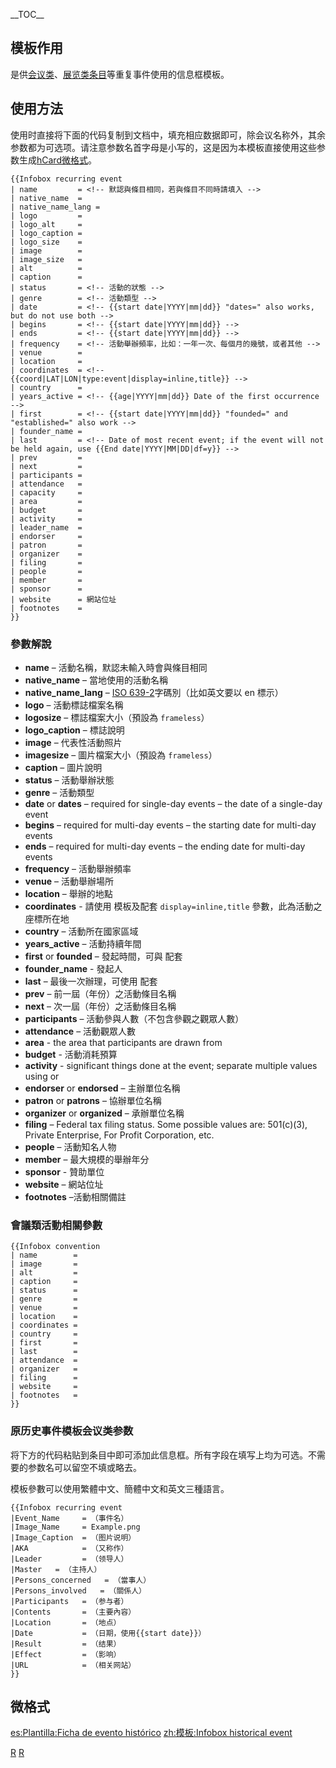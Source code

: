 <includeonly><!-- 在這裡加入模板的保護標識 --></includeonly><noinclude>{{Documentation subpage}}</noinclude>
<!-- 请在此线下编辑模板说明文档 -->
__TOC__
== 模板作用 ==
{{tl|infobox recurring event}}是供[[:Category:会议|会议类]]、[[:Category:展览|展览类条目]]等重复事件使用的信息框模板。

== 使用方法 ==
使用时直接将下面的代码复制到文档中，填充相应数据即可，除会议名称外，其余参数都为可选项。请注意参数名首字母是小写的，这是因为本模板直接使用这些参数生成[[hCard]][[微格式]]。

{{Parameter names example
| name 
| native_name 
| native_name_lang 
| logo        
| logo_alt     
| logo_caption 
| logo_size   
| image        
| image_size  
| alt         
| caption      
| status       
| genre        
| date         
| begins       
| ends         
| frequency    
| venue        
| location     
| coordinates  
| country      
| years_active 
| first        
| founder_name 
| last         
| prev         
| next         
| participants 
| attendance   
| capacity     
| area         
| budget       
| activity     
| leader_name
| endorser
| patron        
| organizer    
| filing       
| people       
| member       
| sponsor     
| website      
| footnotes    
}}

<pre style="overflow: auto">
{{Infobox recurring event
| name         = <!-- 默認與條目相同，若與條目不同時請填入 -->
| native_name  = 
| native_name_lang = 
| logo         = 
| logo_alt     =
| logo_caption = 
| logo_size    =
| image        = 
| image_size   =
| alt          =
| caption      = 
| status       = <!-- 活動的狀態 -->
| genre        = <!-- 活動類型 -->
| date         = <!-- {{start date|YYYY|mm|dd}} "dates=" also works, but do not use both -->
| begins       = <!-- {{start date|YYYY|mm|dd}} -->
| ends         = <!-- {{start date|YYYY|mm|dd}} -->
| frequency    = <!-- 活動舉辦頻率，比如：一年一次、每個月的幾號，或者其他 -->
| venue        = 
| location     = 
| coordinates  = <!-- {{coord|LAT|LON|type:event|display=inline,title}} --> 
| country      = 
| years_active = <!-- {{age|YYYY|mm|dd}} Date of the first occurrence -->
| first        = <!-- {{start date|YYYY|mm|dd}} "founded=" and "established=" also work -->
| founder_name = 
| last         = <!-- Date of most recent event; if the event will not be held again, use {{End date|YYYY|MM|DD|df=y}} -->
| prev         = 
| next         = 
| participants = 
| attendance   = 
| capacity     =
| area         = 
| budget       = 
| activity     = 
| leader_name  =
| endorser     = 
| patron       = 
| organizer    = 
| filing       = 
| people       = 
| member       = 
| sponsor      =
| website      = 網站位址
| footnotes    = 
}}</pre>

=== 參數解說 ===
*'''name''' – 活動名稱，默認未輸入時會與條目相同
*'''native_name''' – 當地使用的活動名稱
*'''native_name_lang''' – [[ISO 639-2]]字碼別（比如英文要以 en 標示）
*'''logo''' – 活動標誌檔案名稱
*'''logosize''' – 標誌檔案大小（預設為 <code>frameless</code>）
*'''logo_caption''' – 標誌說明
*'''image''' – 代表性活動照片
*'''imagesize''' – 圖片檔案大小（預設為 <code>frameless</code>）
*'''caption''' – 圖片說明
*'''status''' – 活動舉辦狀態
*'''genre''' – 活動類型
*'''date''' or '''dates''' – required for single-day events – the date of a single-day event
*'''begins''' – required for multi-day events – the starting date for multi-day events
*'''ends''' – required for multi-day events – the ending date for multi-day events
*'''frequency''' – 活動舉辦頻率
*'''venue''' – 活動舉辦場所
*'''location''' – 舉辦的地點
*'''coordinates''' - 請使用 {{tl|Coord}} 模板及配套 <code>display=inline,title</code> 參數，此為活動之座標所在地
*'''country''' – 活動所在國家區域
*'''years_active''' – 活動持續年間
*'''first''' or '''founded''' – 發起時間，可與 {{Tl|Start date}} 配套
*'''founder_name''' - 發起人
*'''last''' – 最後一次辦理，可使用 {{Tl|End date}} 配套
*'''prev''' – 前一屆（年份）之活動條目名稱
*'''next''' – 次一屆（年份）之活動條目名稱
*'''participants''' – 活動參與人數（不包含參觀之觀眾人數）
*'''attendance''' – 活動觀眾人數
*'''area''' - the area that participants are drawn from
*'''budget''' - 活動消耗預算
*'''activity''' - significant things done at the event; separate multiple values using {{tl|Plainlist}} or {{tl|Flatlist}}
*'''endorser''' or '''endorsed''' – 主辦單位名稱
*'''patron''' or '''patrons''' –  協辦單位名稱
*'''organizer''' or '''organized''' – 承辦單位名稱
*'''filing''' – Federal tax filing status. Some possible values are: 501(c)(3), Private Enterprise, For Profit Corporation, etc.
*'''people''' – 活動知名人物
*'''member''' – 最大規模的舉辦年分
*'''sponsor''' - 贊助單位
*'''website''' – 網站位址
*'''footnotes''' –活動相關備註

=== 會議類活動相關參數 ===
{{parameter names example
| name       
| image     
| alt
| caption   
| status     
| genre      
| venue    
| location   
| coordinates 
| country    
| first     
| last       
| organizer  
| filing    
| attendance 
| website
| footnotes    
}}
<pre style="overflow:auto">
{{Infobox convention
| name        = 
| image       =
| alt         = 
| caption     = 
| status      = 
| genre       = 
| venue       = 
| location    = 
| coordinates = 
| country     = 
| first       = 
| last        = 
| attendance  = 
| organizer   = 
| filing      = 
| website     =
| footnotes   = 
}}
</pre>

=== 原历史事件模板会议类参数 ===
将下方的代码粘贴到条目中即可添加此信息框。所有字段在填写上均为可选。不需要的参数名可以留空不填或略去。

模板參數可以使用繁體中文、簡體中文和英文三種語言。
{{Infobox recurring event
|事件名称   = （事件名）
|图像       = Example.png
|图像说明   = （图片说明）
|又名       = （又称作）
|领导人     = （领导人）
|主持人 = （领导人）
|當事人     = （當事人）
|關係人     = （關係人）
|参与者     = （参与者）
|主要內容   = （主要內容）
|地点       = （地点）
|日期       = （日期，使用{{start date}}）
|结果       = （结果）
|影响       = （影响）
|网站       = （相关网站）
}}
<pre style="overflow:auto">
{{Infobox recurring event
|Event_Name     = （事件名）
|Image_Name     = Example.png
|Image_Caption  = （图片说明）
|AKA            = （又称作）
|Leader         = （领导人）
|Master   = （主持人）
|Persons_concerned   = （當事人）
|Persons_involved   = （關係人）
|Participants   = （参与者）
|Contents       = （主要內容） 
|Location       = （地点）
|Date           = （日期，使用{{start date}}）
|Result         = （结果）
|Effect         = （影响）
|URL            = （相关网站）
}}
</pre>

{{clear}}

== 微格式 ==
{{UF-hcal}}

[[es:Plantilla:Ficha de evento histórico]]
[[zh:模板:Infobox historical event]]
</includeonly>

<!-- 分类 -->
[[Category:历史模板|{{PAGENAME}}]]
[[Category:文化信息框模板|R]]
[[Category:活動信息框模板|R]]
</includeonly>